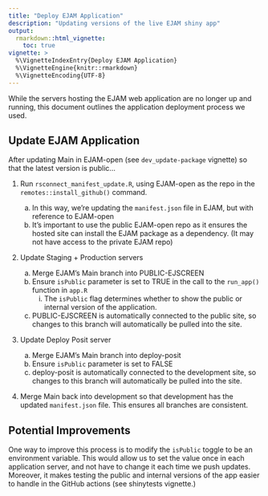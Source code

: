 ```yaml
---
title: "Deploy EJAM Application"
description: "Updating versions of the live EJAM shiny app"
output: 
  rmarkdown::html_vignette:
    toc: true
vignette: >
  %\VignetteIndexEntry{Deploy EJAM Application}
  %\VignetteEngine{knitr::rmarkdown}
  %\VignetteEncoding{UTF-8}
---
```


While the servers hosting the EJAM web application are no longer up and running, this document outlines the application deployment process we used.

## Update EJAM Application

After updating Main in EJAM-open (see `dev_update-package` vignette) so that the latest version is public...

1.  Run `rsconnect_manifest_update.R`, using EJAM-open as the repo in the `remotes::install_github()` command.

    a.  In this way, we're updating the `manifest.json` file in EJAM, but with reference to EJAM-open
    b.  It's important to use the public EJAM-open repo as it ensures the hosted site can install the EJAM package as a dependency. (It may not have access to the private EJAM repo)

2.  Update Staging + Production servers

    a.  Merge EJAM's Main branch into PUBLIC-EJSCREEN
    b.  Ensure `isPublic` parameter is set to TRUE in the call to the `run_app()` function in `app.R`
        i.  The `isPublic` flag determines whether to show the public or internal version of the application.
    c.  PUBLIC-EJSCREEN is automatically connected to the public site, so changes to this branch will automatically be pulled into the site.

3.  Update Deploy Posit server

    a.  Merge EJAM's Main branch into deploy-posit
    b.  Ensure `isPublic` parameter is set to FALSE
    c.  deploy-posit is automatically connected to the development site, so changes to this branch will automatically be pulled into the site.

4.  Merge Main back into development so that development has the updated `manifest.json` file. This ensures all branches are consistent.

## Potential Improvements

One way to improve this process is to modify the `isPublic` toggle to be an environment variable. This would allow us to set the value once in each application server, and not have to change it each time we push updates. Moreover, it makes testing the public and internal versions of the app easier to handle in the GitHub actions (see shinytests vignette.)
